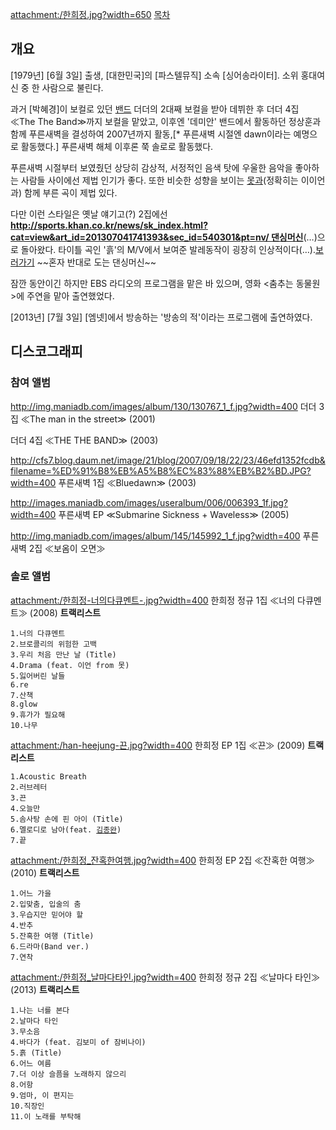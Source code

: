 attachment:/한희정.jpg?width=650
[[목차]]
== 개요 ==
[1979년] [6월 3일] 출생, [대한민국]의 [파스텔뮤직] 소속 [싱어송라이터]. 소위 홍대여신 중 한 사람으로 불린다.

과거 [박혜경]이 보컬로 있던 [[밴드]] 더더의 2대째 보컬을 받아 데뷔한 후 더더 4집 ≪The The Band≫까지 보컬을 맡았고, 이후엔 '데미안' 밴드에서 활동하던 정상훈과 함께 푸른새벽을 결성하여 2007년까지 활동,[* 푸른새벽 시절엔 dawn이라는 예명으로 활동했다.] 푸른새벽 해체 이후론 쭉 솔로로 활동했다.

푸른새벽 시절부터 보였줬던 상당히 감상적, 서정적인 음색 탓에 우울한 음악을 좋아하는 사람들 사이에선 제법 인기가 좋다. 또한 비슷한 성향을 보이는 [[못(밴드)|못]]과(정확히는 이이언과) 함께 부른 곡이 제법 있다.

다만 이런 스타일은 옛날 얘기고(?) 2집에선 '''[[http://sports.khan.co.kr/news/sk_index.html?cat=view&art_id=201307041741393&sec_id=540301&pt=nv/ 댄싱머신]]'''(…)으로 돌아왔다. 타이틀 곡인 '흙'의 M/V에서 보여준 발레동작이 굉장히 인상적이다(…).[http://www.youtube.com/watch?v=vebdJVYmqjE/ 보러가기] ~~혼자 반대로 도는 댄싱머신~~

잠깐 동안이긴 하지만 EBS 라디오의 프로그램을 맡은 바 있으며, 영화 <춤추는 동물원>에 주연을 맡아 출연했었다.

[2013년] [7월 3일] [엠넷]에서 방송하는 '방송의 적'이라는 프로그램에 출연하였다.

== 디스코그래피 ==
=== 참여 앨범 ===
http://img.maniadb.com/images/album/130/130767_1_f.jpg?width=400
더더 3집 ≪The man in the street≫ (2001)
 
더더 4집 ≪THE THE BAND≫ (2003)

http://cfs7.blog.daum.net/image/21/blog/2007/09/18/22/23/46efd1352fcdb&filename=%ED%91%B8%EB%A5%B8%EC%83%88%EB%B2%BD.JPG?width=400
푸른새벽 1집 ≪Bluedawn≫ (2003)

http://images.maniadb.com/images/useralbum/006/006393_1f.jpg?width=400
푸른새벽 EP ≪Submarine Sickness + Waveless≫ (2005)

http://img.maniadb.com/images/album/145/145992_1_f.jpg?width=400
푸른새벽 2집 ≪보옴이 오면≫

=== 솔로 앨범 ===
attachment:/한희정-너의다큐멘트-.jpg?width=400
한희정 정규 1집 ≪너의 다큐멘트≫ (2008)
'''트랙리스트'''
 1.너의 다큐멘트
 2.브로콜리의 위험한 고백
 3.우리 처음 만난 날 (Title)
 4.Drama (feat. 이언 from 못)
 5.잃어버린 날들
 6.re
 7.산책
 8.glow
 9.휴가가 필요해
 10.나무


attachment:/han-heejung-끈.jpg?width=400
한희정 EP 1집 ≪끈≫ (2009)
'''트랙리스트'''
 1.Acoustic Breath
 2.러브레터
 3.끈
 4.오늘만
 5.솜사탕 손에 핀 아이 (Title)
 6.멜로디로 남아(feat. [[Nell|김종완]])
 7.끝

attachment:/한희정_잔혹한여행.jpg?width=400
한희정 EP 2집 ≪잔혹한 여행≫ (2010)
'''트랙리스트'''
 1.어느 가을
 2.입맞춤, 입술의 춤
 3.우습지만 믿어야 할
 4.반추
 5.잔혹한 여행 (Title)
 6.드라마(Band ver.)
 7.연착

attachment:/한희정_날마다타인.jpg?width=400
한희정 정규 2집 ≪날마다 타인≫ (2013)
'''트랙리스트'''
 1.나는 너를 본다
 2.날마다 타인
 3.무소음
 4.바다가 (feat. 김보미 of 잠비나이)
 5.흙 (Title)
 6.어느 여름
 7.더 이상 슬픔을 노래하지 않으리
 8.어항
 9.엄마, 이 편지는
 10.직장인
 11.이 노래를 부탁해
